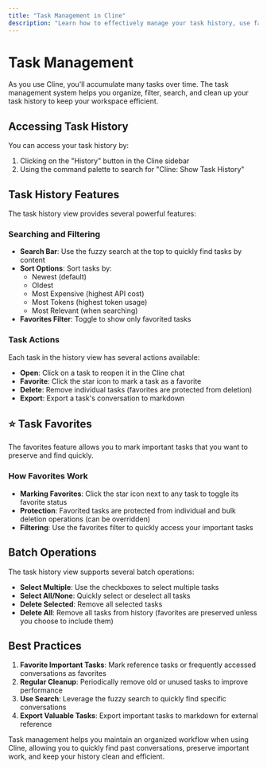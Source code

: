 ```yaml
---
title: "Task Management in Cline"
description: "Learn how to effectively manage your task history, use favorites, and organize your work in Cline."
---
```


# Task Management

As you use Cline, you'll accumulate many tasks over time. The task management system helps you organize, filter, search, and clean up your task history to keep your workspace efficient.

## Accessing Task History

You can access your task history by:

1. Clicking on the "History" button in the Cline sidebar
2. Using the command palette to search for "Cline: Show Task History"

## Task History Features

The task history view provides several powerful features:

### Searching and Filtering

- **Search Bar**: Use the fuzzy search at the top to quickly find tasks by content
- **Sort Options**: Sort tasks by:
    - Newest (default)
    - Oldest
    - Most Expensive (highest API cost)
    - Most Tokens (highest token usage)
    - Most Relevant (when searching)
- **Favorites Filter**: Toggle to show only favorited tasks

### Task Actions

Each task in the history view has several actions available:

- **Open**: Click on a task to reopen it in the Cline chat
- **Favorite**: Click the star icon to mark a task as a favorite
- **Delete**: Remove individual tasks (favorites are protected from deletion)
- **Export**: Export a task's conversation to markdown

## ⭐ Task Favorites

The favorites feature allows you to mark important tasks that you want to preserve and find quickly.

### How Favorites Work

- **Marking Favorites**: Click the star icon next to any task to toggle its favorite status
- **Protection**: Favorited tasks are protected from individual and bulk deletion operations (can be overridden)
- **Filtering**: Use the favorites filter to quickly access your important tasks

## Batch Operations

The task history view supports several batch operations:

- **Select Multiple**: Use the checkboxes to select multiple tasks
- **Select All/None**: Quickly select or deselect all tasks
- **Delete Selected**: Remove all selected tasks
- **Delete All**: Remove all tasks from history (favorites are preserved unless you choose to include them)

## Best Practices

1. **Favorite Important Tasks**: Mark reference tasks or frequently accessed conversations as favorites
2. **Regular Cleanup**: Periodically remove old or unused tasks to improve performance
3. **Use Search**: Leverage the fuzzy search to quickly find specific conversations
4. **Export Valuable Tasks**: Export important tasks to markdown for external reference

Task management helps you maintain an organized workflow when using Cline, allowing you to quickly find past conversations, preserve important work, and keep your history clean and efficient.
